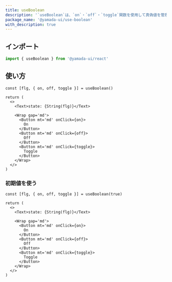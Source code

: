 ```yaml
---
title: useBoolean
description: '`useBoolean`は、`on`・`off`・`toggle`関数を使用して真偽値を管理するために使用されるカスタムフックです。'
package_name: '@yamada-ui/use-boolean'
with_description: true
---
```


## インポート

```ts
import { useBoolean } from '@yamada-ui/react'
```

## 使い方

```tsx functional=true
const [flg, { on, off, toggle }] = useBoolean()

return (
  <>
    <Text>state: {String(flg)}</Text>

    <Wrap gap='md'>
      <Button mt='md' onClick={on}>
        On
      </Button>
      <Button mt='md' onClick={off}>
        Off
      </Button>
      <Button mt='md' onClick={toggle}>
        Toggle
      </Button>
    </Wrap>
  </>
)
```

### 初期値を使う

```tsx functional=true
const [flg, { on, off, toggle }] = useBoolean(true)

return (
  <>
    <Text>state: {String(flg)}</Text>

    <Wrap gap='md'>
      <Button mt='md' onClick={on}>
        On
      </Button>
      <Button mt='md' onClick={off}>
        Off
      </Button>
      <Button mt='md' onClick={toggle}>
        Toggle
      </Button>
    </Wrap>
  </>
)
```
